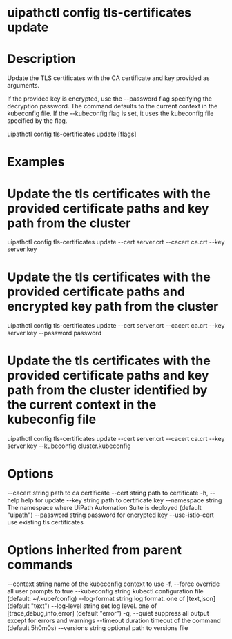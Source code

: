 ﻿# uipathctl config tls-certificates update

# Description

Update the TLS certificates with the CA certificate and key provided as arguments.

If the provided key is encrypted, use the --password flag specifying the decryption password. The command defaults to the current context in the kubeconfig file. If the --kubeconfig flag is set, it uses the kubeconfig file specified by the flag.

uipathctl config tls-certificates update [flags]

# Examples

# Update the tls certificates with the provided certificate paths and key path from the cluster
uipathctl config tls-certificates update --cert server.crt --cacert ca.crt --key server.key
        
# Update the tls certificates with the provided certificate paths and encrypted key path from the cluster
uipathctl config tls-certificates update --cert server.crt --cacert ca.crt --key server.key --password password

# Update the tls certificates with the provided certificate paths and key path from the cluster identified by the current context in the kubeconfig file
uipathctl config tls-certificates update --cert server.crt --cacert ca.crt --key server.key --kubeconfig cluster.kubeconfig

# Options

--cacert string      path to ca certificate
      --cert string        path to certificate
  -h, --help               help for update
      --key string         path to certificate key
      --namespace string   The namespace where UiPath Automation Suite is deployed (default "uipath")
      --password string    password for encrypted key
      --use-istio-cert     use existing tls certificates

# Options inherited from parent commands

--context string      name of the kubeconfig context to use
  -f, --force               override all user prompts to true
      --kubeconfig string   kubectl configuration file (default: ~/.kube/config)
      --log-format string   log format. one of [text,json] (default "text")
      --log-level string    set log level. one of [trace,debug,info,error] (default "error")
  -q, --quiet               suppress all output except for errors and warnings
      --timeout duration    timeout of the command (default 5h0m0s)
      --versions string     optional path to versions file
